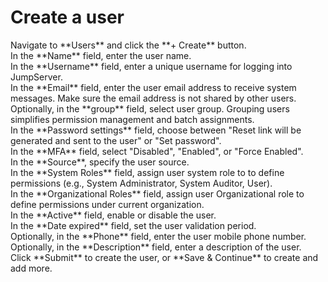 # Create a user

<Steps>

<div>
<Nav name="console" />
</div>

<div>
Navigate to **Users** and click the **+ Create** button. 
</div>

<div>
In the **Name** field, enter the user name.
</div>

<div>
In the **Username** field, enter a unique username for logging into JumpServer.
</div>

<div>
In the  **Email** field, enter the user email address to receive system messages. Make sure the email address is not shared by other users.
</div>

<div>
Optionally, in the **group** field, select user group. Grouping users simplifies permission management and batch assignments.
</div>

<div>
In the **Password settings** field, choose between "Reset link will be generated and sent to the user" or "Set password". 
<HorizontalTable 
headers={['Option', 'Description']} 
rows={[
    ["Reset link will be generated and sent to the user", "A password reset email will be sent to user, the user can set the password themselves. Ensure that the email server is configured in System Settings first."], 
    ["Set password", "Administrator can set the password for the the user."],
]}
/>
</div>

<div>
In the **MFA** field, select "Disabled", "Enabled", or "Force Enabled".
</div>

<div>
In the **Source**, specify the user source.
</div>

<div>
In the **System Roles** field, assign user system role to to define permissions (e.g., System Administrator, System Auditor, User).
</div>

<div>
<Icon name="xpack"/> In the **Organizational Roles** field, assign user Organizational role to define permissions under current organization.
</div>

<div>
In the **Active** field, enable or disable the user.
</div>

<div>
In the **Date expired** field, set the user validation period.
</div>

<div>
Optionally, in the **Phone** field, enter the user mobile phone number.
</div>

<div>
Optionally, in the **Description** field, enter a description of the user.
</div>

<div>
Click **Submit** to create the user, or **Save & Continue** to create and add more.
</div>

</Steps>